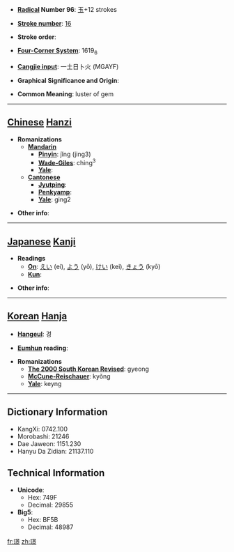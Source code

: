 * '''[[Wiktionary:Chinese radical index| Radical]] Number 96''': [[Wiktionary:Chinese radical index 玉|玉]]+12 strokes

* '''[[Wiktionary:Chinese total strokes index|Stroke number]]''': [[Wiktionary:Chinese total strokes index 16|16]]

* '''Stroke order''': 

* '''[[Wiktionary:Chinese four corner index|Four-Corner System]]''': 1619<sub>6</sub>

* '''[[Wiktionary:Chinese Cangjie index|Cangjie input]]''': 一土日卜火 (MGAYF)

* '''Graphical Significance and Origin''': 

* '''Common Meaning''': luster of gem

----

== [[Chinese]] [[Hanzi]] ==

* '''Romanizations'''
** '''[[Mandarin]]'''
*** '''[[Pinyin]]''': jǐng (jing3)
*** '''[[Wade-Giles]]''': ching<sup>3</sup>
*** '''[[Yale]]''': 
** '''[[Cantonese]]'''
*** '''[[Jyutping]]''':
*** '''[[Penkyamp]]''': 
*** '''[[Yale]]''': ging2

* '''Other info''': 

----

== [[Japanese]] [[Kanji]] ==

* '''Readings'''
** '''[[On]]''': [[えい]] (ei), [[よう]] (yō), [[けい]] (kei), [[きょう]] (kyō)
** '''[[Kun]]''': 

* '''Other info''':  

----

== [[Korean]] [[Hanja]] ==

* '''[[Hangeul]]''': 경

* '''[[Eumhun]] reading''': 

* '''Romanizations'''
** '''[[The 2000 South Korean Revised Romanization|The 2000 South Korean Revised]]''': gyeong
** '''[[McCune-Reischauer]]''': kyŏng
** '''[[Yale]]''': keyng

----

== Dictionary Information ==

* KangXi: 0742.100
* Morobashi: 21246
* Dae Jaweon: 1151.230
* Hanyu Da Zidian: 21137.110

== Technical Information ==

* '''Unicode''':
** Hex: 749F
** Decimal: 29855
* '''Big5''':
** Hex: BF5B
** Decimal: 48987

[[fr:璟]]
[[zh:璟]]